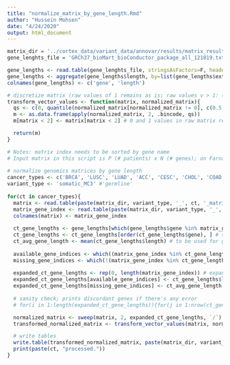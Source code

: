 ```yaml
---
title: "normalize_matrix_by_gene_length.Rmd"
author: "Hussein Mohsen"
date: "4/24/2020"
output: html_document
---
```


```r
matrix_dir = '../cortex_data/variant_data/annovar/results/matrix_results/'
gene_lenghts_file = 'GRCh37_bioMart_bioConductor_package_all_121819.txt'

gene_lengths <- read.table(gene_lenghts_file, stringsAsFactors=F, header=T, sep='\t')
gene_lengths <- aggregate(gene_lengths$length, by=list(gene_lengths$external_gene_name), FUN=mean) # average length of genes with duplicate records
colnames(gene_lengths) <- c('gene', 'length')
```

```r
# discretize matrix (raw values of 1 remains as is; raw values v > 1: (a) normalized v < normalized 50th percentile -> 1 (b) 50th percentile < normalized v <= 75th percentile -> 2; 75th percentile < normalized v <= 70th percentile -> 3; 90th percentile < normalized v -> 4)
transform_vector_values <- function(matrix, normalized_matrix){
  qs <- c(0, quantile(normalized_matrix[normalized_matrix != 0], c(0.5, 0.7, 0.9)), max(normalized_matrix))
  m <- as.data.frame(apply(normalized_matrix, 2, .bincode, qs))
  m[matrix < 2] <- matrix[matrix < 2] # 0 and 1 values in raw matrix remain unchanged

  return(m)
}
```

```r
# Notes: matrix index needs to be sorted by gene name
# Input matrix in this script is P (# patients) x N (# genes); on Farnam's NGR, its transpose is used N x P
  
# normalize genomics matrices by gene length
cancer_types <- c('BRCA', 'LUSC', 'LUAD', 'ACC', 'CESC', 'CHOL', 'COAD', 'DLBC', 'ESCA', 'GBM', 'HNSC', 'KICH', 'KIRC', 'KIRP', 'LAML', 'LGG', 'LIHC', 'MESO', 'OV', 'PAAD', 'PRAD', 'PCPG', 'READ', 'SARC', 'SKCM', 'STAD', 'TGCT', 'THCA', 'THYM', 'UCEC', 'UCS', 'UVM')
variant_type <- 'somatic_MC3' #'germline'
  
for(ct in cancer_types){
  matrix <- read.table(paste(matrix_dir, variant_type, '_', ct, '_matrix.txt', sep=''), header=F)
  matrix_gene_index <- read.table(paste(matrix_dir, variant_type, '_', ct, '_matrix_gene_index.csv', sep=''), stringsAsFactors=F, header=F)[,1]
  colnames(matrix) <- matrix_gene_index
  
  ct_gene_lengths <- gene_lengths[which(gene_lengths$gene %in% matrix_gene_index), ]
  ct_gene_lengths <- ct_gene_lengths[order(ct_gene_lengths$gene), ] # sort
  ct_avg_gene_length <- mean(ct_gene_lengths$length) # to be used for genes with missing length values
  
  available_gene_indices <- which((matrix_gene_index %in% ct_gene_lengths$gene)) # gene for which length value is not available
  missing_gene_indices <- which(!(matrix_gene_index %in% ct_gene_lengths$gene)) # gene for which length value is not available
  
  expanded_ct_gene_lengths <- rep(0, length(matrix_gene_index)) # expanded vector with values for all genes (available + avg length for missing-value genes)
  expanded_ct_gene_lengths[available_gene_indices] <- ct_gene_lengths$length
  expanded_ct_gene_lengths[missing_gene_indices] <- ct_avg_gene_length
  
  # sanity check; prints discordant genes if there's any error
  # for(i in 1:length(expanded_ct_gene_lengths)){for(j in 1:nrow(ct_gene_lengths)){ if(names(expanded_ct_gene_lengths)[i] == ct_gene_lengths[j, 'gene'] && expanded_ct_gene_lengths[i] ==  ct_gene_lengths[j, 'length']){print(ct_gene_lengths[j, 'gene']) } }  }

  normalized_matrix <- sweep(matrix, 2, expanded_ct_gene_lengths, `/`) # normalize by gene length
  transformed_normalized_matrix <- transform_vector_values(matrix, normalized_matrix) # discretize

  # write tables
  write.table(transformed_normalized_matrix, paste(matrix_dir, variant_type, '_', ct, '_matrix_transformed.txt', sep=''), row.names=F, col.names=F, quote=F)
  print(paste(ct, "processed."))
}


```



